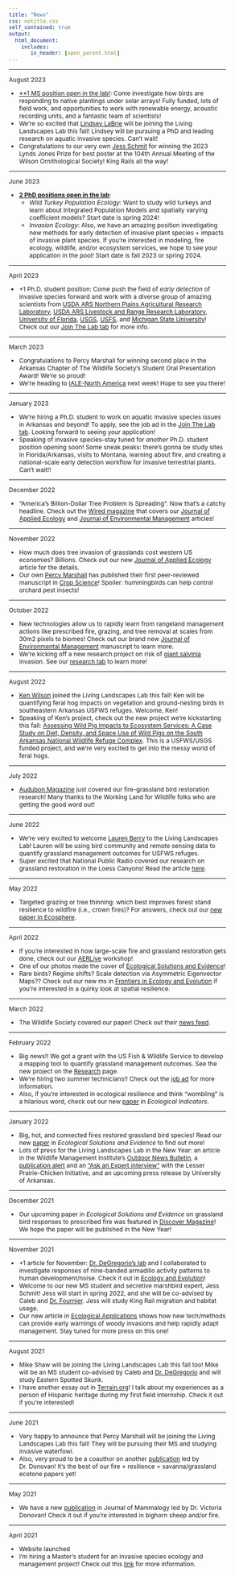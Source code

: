 ```yaml
---
title: "News"
css: notitle.css
self_contained: true
output: 
  html_document:
    includes:
       in_header: [open_parent.html]
---
```



<style type="text/css">

body, td {
  font-size: 12px;
}

</style>

---

August 2023

- [**1 MS position open in the lab!](https://livinglandscapes.github.io/LivingLandscapes_Website/Opportunities.html): Come investigate how birds are responding to native plantings under solar arrays! Fully funded, lots of field work, and opportunities to work with renewable energy, acoustic recording units, and a fantastic team of scientists!
- We're so excited that [Lindsey LaBrie](https://livinglandscapes.github.io/LivingLandscapes_Website/People.html) will be joining the Living Landscapes Lab this fall! Lindsey will be pursuing a PhD and leading research on aquatic invasive species. Can't wait!
- Congratulations to our very own [Jess Schmit](https://wilsonsociety.org/awards/student-presentation-awards/lynds-jones-prize/) for winning the 2023 Lynds Jones Prize for best poster at the 104th Annual Meeting of the Wilson Ornithological Society! King Rails all the way!

---

June 2023

* [**2 PhD positions open in the lab**](https://livinglandscapes.github.io/LivingLandscapes_Website/Opportunities.html):
  + *Wild Turkey Population Ecology*: Want to study wild turkeys and learn about Integrated Population Models and spatially varying coefficient models? Start date is spring 2024!
  + *Invasion Ecology*: Also, we have an amazing position investigating new methods for early detection of invasive plant species + impacts of invasive plant species. If you're interested in modeling, fire ecology, wildlife, and/or ecosystem services, we hope to see your application in the pool! Start date is fall 2023 or spring 2024.

---

April 2023

- +1 Ph.D. student position: Come push the field of *early detection* of invasive species forward and work with a diverse group of amazing scientists from [USDA ARS Northern Plains Agricultural Research Laboratory](https://www.ars.usda.gov/plains-area/sidney-mt/northern-plains-agricultural-research-laboratory/pest-management-research/people/carissa-wonkka/), [USDA ARS Livestock and Range Research Laboratory](https://www.ars.usda.gov/people-locations/person?person-id=56276), [University of Florida](https://wfrec.ifas.ufl.edu/directory/dr-victoria-donovan/), [USGS](https://www1.usgs.gov/coopunits/staff/1397482), [USFS](https://www.srs.fs.usda.gov/staff/412), and [Michigan State University](https://www.jeffdoser.com/)! Check out our [Join The Lab tab](https://livinglandscapes.github.io/LivingLandscapes_Website/Opportunities.html) for more info.

---

March 2023

- Congratulations to Percy Marshall for winning second place in the Arkansas Chapter of The Wildlife Society's Student Oral Presentation Award! We're so proud!
- We're heading to [IALE-North America](https://www.ialena.org/) next week! Hope to see you there! 

---

January 2023

- We're hiring a Ph.D. student to work on aquatic invasive species issues in Arkansas and beyond! To apply, see the job ad in the [Join The Lab tab](https://livinglandscapes.github.io/LivingLandscapes_Website/Opportunities.html). Looking forward to seeing your application!
- Speaking of invasive species--stay tuned for *another* Ph.D. student position opening soon! Some sneak peaks: there's gonna be study sites in Florida/Arkansas, visits to Montana, learning about fire, and creating a national-scale early detection workflow for invasive terrestrial plants. Can't wait!!

---

December 2022

- "America’s Billion-Dollar Tree Problem Is Spreading". Now that's a catchy headline. Check out the [Wired magazine](https://www.wired.com/story/billion-dollar-encroaching-tree-problem/) that covers our [Journal of Applied Ecology](https://besjournals.onlinelibrary.wiley.com/doi/full/10.1111/1365-2664.14288) and [Journal of Environmental Management](https://www.sciencedirect.com/science/article/pii/S0301479722019326?dgcid=author) articles! 

---

November 2022

- How much does tree invasion of grasslands cost western US economies? Billions. Check out our new [Journal of Applied Ecology](https://besjournals.onlinelibrary.wiley.com/doi/full/10.1111/1365-2664.14288) article for the details.
- Our own [Percy Marshall](https://livinglandscapes.github.io/LivingLandscapes_Website/People.html) has published their first peer-reviewed manuscript in [Crop Science](https://www.sciencedirect.com/science/article/pii/S0261219422002125)! Spoiler: hummingbirds can help control orchard pest insects!

---

October 2022

- New technologies allow us to rapidly learn from rangeland management actions like prescribed fire, grazing, and tree removal at scales from 30m2 pixels to biomes! Check out our brand new [Journal of Environmental Management](https://www.sciencedirect.com/science/article/pii/S0301479722019326?dgcid=author) manuscript to learn more.
- We're kicking off a new research project on risk of [giant salvinia](https://www.invasivespeciesinfo.gov/aquatic/plants/giant-salvinia) invasion. See our [research tab](https://livinglandscapes.github.io/LivingLandscapes_Website/Research.html) to learn more!

---

August 2022

- [Ken Wilson](https://livinglandscapes.github.io/LivingLandscapes_Website/People.html) joined the Living Landscapes Lab this fall! Ken will be quantifying feral hog impacts on vegetation and ground-nesting birds in southeastern Arkansas USFWS refuges. Welcome, Ken!
- Speaking of Ken's project, check out the new project we're kickstarting this fall: [Assessing Wild Pig Impacts to Ecosystem Services: A Case Study on Diet, Density, and Space Use of Wild Pigs on the South Arkansas National Wildlife Refuge Complex](https://livinglandscapes.github.io/LivingLandscapes_Website/Research.html). This is a USFWS/USGS funded project, and we're very excited to get into the messy world of feral hogs.

---

July 2022

- [Audubon Magazine](https://www.audubon.org/magazine/summer-2022/in-nebraskas-loess-canyons-setting-trees-ablaze) just covered our fire-grassland bird restoration research! Many thanks to the Working Land for Wildlife folks who are getting the good word out!

---

June 2022

- We're very excited to welcome [Lauren Berry](https://livinglandscapes.github.io/LivingLandscapes_Website/People.html) to the Living Landscapes Lab! Lauren will be using bird community and remote sensing data to quantify grassland management outcomes for USFWS refuges.
- Super excited that National Public Radio covered our research on grassland restoration in the Loess Canyons! Read the article [here](https://www.npr.org/sections/pictureshow/2022/06/07/1101257256/neighbors-use-prescribed-fire-to-restore-great-plains-grasslands).

---

May 2022

- Targeted grazing or tree thinning: which best improves forest stand resilience to wildfire (i.e., crown fires)? For answers, check out our [new paper in Ecosphere](https://esajournals.onlinelibrary.wiley.com/doi/full/10.1002/ecs2.4061).

---

April 2022

- If you're interested in how large-scale fire and grassland restoration gets done, check out our [AERLive](https://www.britishecologicalsociety.org/applied-ecology-resources/updates-and-events/aer-live/restoration-through-fire-tue-05-apr-2022/) workshop!
- One of our photos made the cover of [Ecological Solutions and Evidence](https://appliedecologistsblog.com/2022/04/26/behind-the-cover-0302/)! 
- Rare birds? Regime shifts? Scale detection via Asymmetric Eigenvector Maps?? Check out our new ms in [Frontiers in Ecology and Evolution](https://www.frontiersin.org/articles/10.3389/fevo.2022.849944/full) if you're interested in a quirky look at spatial resilience.

---

March 2022

- The Wildlife Society covered our paper! Check out their [news feed](https://wildlife.org/for-grassland-birds-the-prescription-is-fire/).

---

February 2022

- Big news!! We got a grant with the US Fish & Wildlife Service to develop a mapping tool to quantify grassland management outcomes. See the new project on the [Research](https://livinglandscapes.github.io/LivingLandscapes_Website/Research.html) page.
- We're hiring two summer technicians!! Check out the [job ad](https://wfscjobs.tamu.edu/jobs/bird-vegetation-survey-technicians-2-for-eastern-arkansas/) for more information.
- Also, if you're interested in ecological resilience and think "wombling" is a hilarious word, check out our new [paper](https://www.sciencedirect.com/science/article/pii/S1470160X22000383) in *Ecological Indicators*.

---

January 2022

- Big, hot, and connected fires restored grassland bird species! Read our new [paper](https://besjournals.onlinelibrary.wiley.com/doi/full/10.1002/2688-8319.12119) in *Ecological Solutions and Evidence* to find out more!
- Lots of press for the Living Landscapes Lab in the New Year: an article in the Wildlife Management Institute's [Outdoor News Bulletin](https://wildlifemanagement.institute/outdoor-news-bulletin/january-2022/restoring-nebraskas-prairie-grasslands-prescribed-burning), a [publication alert](https://www.lpcinitiative.org/publication-alert-spatial-technology-reveals-early-warning-signs-of-large-scale-woody-encroachment-threat-to-greater-prairie-chickens/) and an ["Ask an Expert interview"](https://www.lpcinitiative.org/ask-an-expert-early-warning-signals/) with the Lesser Prairie-Chicken Initiative, and an upcoming press release by University of Arkansas. 

---

December 2021

- Our upcoming paper in *Ecological Solutions and Evidence* on grassland bird responses to prescribed fire was featured in [Discover Magazine](https://www.discovermagazine.com/environment/back-from-the-brink-restoring-prairies-with-fire)! We hope the paper will be published in the New Year!

---

November 2021

- +1 article for November: [Dr. DeGregorio's lab](https://degregoriolab.weebly.com/) and I collaborated to investigate responses of nine-banded armadillo activity patterns to human development/noise. Check it out in [Ecology and Evolution](https://onlinelibrary.wiley.com/doi/10.1002/ece3.8257)!
- Welcome to our new MS student and secretive marshbird expert, Jess Schmit! Jess will start in spring 2022, and she will be co-advised by Caleb and [Dr. Fournier](http://aurielfournier.github.io/about/). Jess will study King Rail migration and habitat usage.
- Our new article in [Ecological Applications](https://esajournals.onlinelibrary.wiley.com/doi/abs/10.1002/eap.2480)
shows how new tech/methods can provide early warnings of woody invasions and help rapidly adapt management. Stay tuned for more press on this one!

---

August 2021

- Mike Shaw will be joining the Living Landscapes Lab this fall too! Mike will be an MS student co-advised by Caleb and [Dr. DeGregorio](https://degregoriolab.weebly.com/) and will study Eastern Spotted Skunk.
- I have another essay out in [Terrain.org](https://www.terrain.org/2021/nonfiction/capture-mark-recapture/)! I talk about my experiences as a person of Hispanic heritage during my first field internship. Check it out if you're interested!

---

June 2021

- Very happy to announce that Percy Marshall will be joining the Living Landscapes Lab this fall! They will be pursuing their MS and studying invasive waterfowl.
- Also, very proud to be a coauthor on another [publication](https://www.ecologyandsociety.org/vol26/iss2/art27/) led by Dr. Donovan! It's the best of our fire + resilience + savanna/grassland ecotone papers yet!

---

May 2021

- We have a new [publication](https://academic.oup.com/jmammal/advance-article-abstract/doi/10.1093/jmammal/gyab035/6254254) in Journal of Mammalogy led by Dr. Victoria Donovan! Check it out if you're interested in bighorn sheep and/or fire.

---

April 2021

- Website launched
- I'm hiring a Master's student for an invasive species ecology and management project! Check out this [link](https://wfscjobs.tamu.edu/jobs/masters-assistantship-invasive-waterfowl-ecology-and-management-arkansas/) for more information.